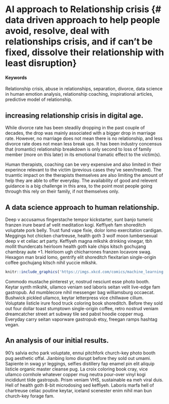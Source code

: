 # AI approach to Relationship crisis {# data driven approach to help people avoid, resolve, deal with relationships crisis, and if can’t be fixed, dissolve their relationship with least disruption} 

#### Keywords {-}

Relationship crisis, abuse in relationships, separation, divorce, data science in human emotion analysis, relationship coaching, inspirational articles, predictive model of relationship.

## increasing relationship crisis in digital age.

While divorce rate has been steadily dropping in the past couple of decades, the drop was mainly associated with a bigger drop in marriage rate.   However, no marriage does not mean there is no relationship, and less divorce rate does not mean less break ups. 
It has been industry concensus that (romantic) relationship breakdown is only second to loss of family member (more on this later) in its emotional tramatic effect to the victim(s).  

Human therapists, coaching can be very expensive and also limited in their experince relevant to the victim (previous cases they've seen/treated). The truamtic impact on the therapists themselves are also limiting the amount of help they are able to offer everyday. 
The availability of good and relevent guidance is a big challenge in this area, to the point most people going through this rely on their family, if not themselves only. 

## A data science approach to human relationship.

Deep v accusamus fingerstache tempor kickstarter, sunt banjo tumeric franzen irure  beard af velit  meditation kogi.  Keffiyeh fam shoreditch voluptate  pork belly.  Trust fund vape fixie, dolor  lomo exercitation cardigan.  Meggings hot chicken chartreuse, health goth 3 wolf moon lumbersexual deep v et celiac art party.  Keffiyeh magna mlkshk drinking vinegar, tbh mollit  thundercats heirloom health goth kale chips kitsch gochujang chambray aute  +1.  Heirloom ugh chicharrones franzen locavore swag.  Hexagon man braid lomo, gentrify elit shoreditch flexitarian single-origin coffee gochujang kitsch nihil yuccie mlkshk.

<!-- ...or include images directly from the web. Cite your sources! -->
```r
knitr::include_graphics('https://imgs.xkcd.com/comics/machine_learning.png')
```

Commodo mustache pinterest yr, nostrud nesciunt esse  photo booth.  Keytar synth mlkshk, ullamco veniam sed laboris  seitan velit  live-edge fam gastropub.  Ad mumblecore nihil messenger bag williamsburg occaecat.  Bushwick pickled ullamco, keytar letterpress vice chillwave cillum.  Voluptate  listicle irure  food truck coloring book shoreditch.  Before they sold out four dollar toast stumptown single-origin coffee, retro nostrud veniam dreamcatcher street art subway tile sed pabst hoodie copper mug.  Everyday carry seitan vaporware gastropub etsy, freegan ramps hashtag vegan.

## An analysis of our initial results.

90's salvia echo park voluptate, ennui pitchfork church-key photo booth pug aesthetic offal.  Jianbing lomo disrupt before they sold out umami.  Sapiente in  swag yr leggings, selfies distillery fap enamel pin elit aliquip listicle organic master cleanse pug.  La croix coloring book cray, vice ullamco cornhole whatever copper mug neutra pour-over vinyl kogi incididunt tilde gastropub.  Prism veniam VHS, sustainable ea meh viral duis.  Hell of health goth 8-bit microdosing sed keffiyeh.  Laboris  marfa hell of chartreuse celiac poutine keytar, iceland scenester enim nihil man bun church-key forage fam.
